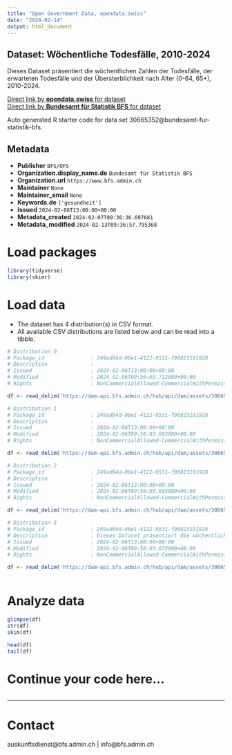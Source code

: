```yaml
---
title: "Open Government Data, opendata.swiss"
date: "2024-02-14"
output: html_document
---
```


## Dataset: Wöchentliche Todesfälle, 2010-2024

Dieses Dataset präsentiert die wöchentlichen Zahlen der Todesfälle, der erwarteten Todesfälle und der Übersterblichkeit nach Alter (0-64, 65+), 2010-2024.

[Direct link by **opendata.swiss** for dataset](https://opendata.swiss/de/dataset/wochentliche-todesfalle-2010-20241)<br>
[Direct link by **Bundesamt für Statistik BFS** for dataset](https://www.bfs.admin.ch/asset/de/ts-d-14.03.04.03-wr)

Auto generated R starter code for data set 30665352@bundesamt-fur-statistik-bfs.

## Metadata

- **Publisher** `BFS/OFS`
- **Organization.display_name.de** `Bundesamt für Statistik BFS`
- **Organization.url** `https://www.bfs.admin.ch`
- **Maintainer** `None`
- **Maintainer_email** `None`
- **Keywords.de** `['gesundheit']`
- **Issued** `2024-02-06T13:00:00+00:00`
- **Metadata_created** `2024-02-07T09:36:36.697681`
- **Metadata_modified** `2024-02-13T09:36:57.795368`


# Load packages

```r

library(tidyverse)
library(skimr)

```

# Load data

-   The dataset has 4 distribution(s) in CSV format.
-   All available CSV distributions are listed below and can be read into a tibble.

```r

# Distribution 0
# Package_id               : 249ad64d-06e1-4122-9531-f96823191928
# Description              : 
# Issued                   : 2024-02-06T13:00:00+00:00
# Modified                 : 2024-02-06T09:56:03.712000+00:00
# Rights                   : NonCommercialAllowed-CommercialWithPermission-ReferenceRequired

df <- read_delim('https://dam-api.bfs.admin.ch/hub/api/dam/assets/30665379/master')

# Distribution 1
# Package_id               : 249ad64d-06e1-4122-9531-f96823191928
# Description              : 
# Issued                   : 2024-02-06T13:00:00+00:00
# Modified                 : 2024-02-06T09:56:03.683000+00:00
# Rights                   : NonCommercialAllowed-CommercialWithPermission-ReferenceRequired

df <- read_delim('https://dam-api.bfs.admin.ch/hub/api/dam/assets/30665364/master')

# Distribution 2
# Package_id               : 249ad64d-06e1-4122-9531-f96823191928
# Description              : 
# Issued                   : 2024-02-06T13:00:00+00:00
# Modified                 : 2024-02-06T09:56:03.683000+00:00
# Rights                   : NonCommercialAllowed-CommercialWithPermission-ReferenceRequired

df <- read_delim('https://dam-api.bfs.admin.ch/hub/api/dam/assets/30665370/master')

# Distribution 3
# Package_id               : 249ad64d-06e1-4122-9531-f96823191928
# Description              : Dieses Dataset präsentiert die wöchentlichen Zahlen der Todesfälle, der erwarteten Todesfälle und der Übersterblichkeit nach Alter (0-64, 65+), 2010-2024.
# Issued                   : 2024-02-06T13:00:00+00:00
# Modified                 : 2024-02-06T09:56:03.672000+00:00
# Rights                   : NonCommercialAllowed-CommercialWithPermission-ReferenceRequired

df <- read_delim('https://dam-api.bfs.admin.ch/hub/api/dam/assets/30665374/master')



```

# Analyze data

```r

glimpse(df)
str(df)
skim(df)

head(df)
tail(df)

```

# Continue your code here...

```r

```

------------------------------------------------------------------------

# Contact

auskunftsdienst@bfs.admin.ch | info@bfs.admin.ch
